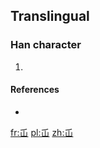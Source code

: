==Translingual==

===Han character===
{{Han char|rn=46|rad=山|as=01|sn=4|four=|canj=竹山 (HU)|ids=⿱[[丿]][[山]]}}

# {{defn|Han|sort=山01}}

====References====
* {{Han ref|kx=0307.021|hdz=10759.111|uh=5C72|ud=23666}}

[[fr:屲]]
[[pl:屲]]
[[zh:屲]]